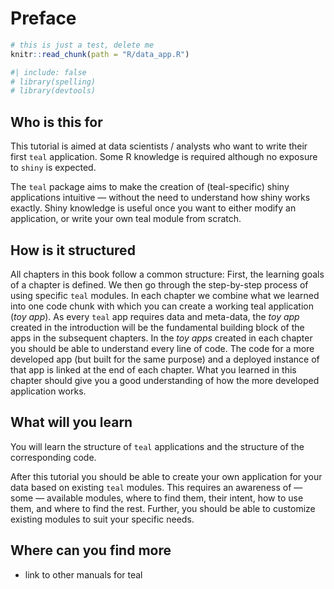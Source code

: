 # Preface {.unnumbered}


```r
# this is just a test, delete me
knitr::read_chunk(path = "R/data_app.R")
```

<!--# about the book -->

```r
#| include: false
# library(spelling)
# library(devtools)
```

## Who is this for

This tutorial is aimed at data scientists / analysts who want to write their first `teal` application. Some R knowledge is required although no exposure to `shiny` is expected.

The `teal` package aims to make the creation of (teal-specific) shiny applications intuitive --- without the need to understand how shiny works exactly. Shiny knowledge is useful once you want to either modify an application, or write your own teal module from scratch.

## How is it structured

All chapters in this book follow a common structure: First, the learning goals of a chapter is defined. We then go through the step-by-step process of using specific `teal` modules. In each chapter we combine what we learned into one code chunk with which you can create a working teal application (*toy app*). As every `teal` app requires data and meta-data, the *toy app* created in the introduction will be the fundamental building block of the apps in the subsequent chapters. In the *toy apps* created in each chapter you should be able to understand every line of code. The code for a more developed app (but built for the same purpose) and a deployed instance of that app is linked at the end of each chapter. What you learned in this chapter should give you a good understanding of how the more developed application works.

## What will you learn

You will learn the structure of `teal` applications and the structure of the corresponding code.

After this tutorial you should be able to create your own application for your data based on existing `teal` modules. This requires an awareness of --- some --- available modules, where to find them, their intent, how to use them, and where to find the rest. Further, you should be able to customize existing modules to suit your specific needs.

## Where can you find more

-   link to other manuals for teal

<!--# This is a collection of materials used for the introductory content of teal found on the [pharmaverse youtube channel](https://www.youtube.com/@pharmaverse6572). -->
